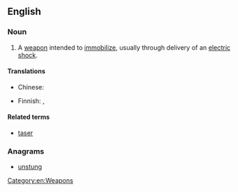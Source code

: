 ==English==
{{wikipedia}}

===Noun===
{{en-noun}}

# A [[weapon]] intended to [[immobilize]], usually through delivery of an [[electric shock]].

====Translations====
{{trans-top|weapon intended to immobilize}}
* Chinese:
*: {{trreq|zh}}
{{trans-mid}}
* Finnish: {{t|fi|etälamautin}}, {{t-|fi|tyrmäysase}}
{{trans-bottom}}

====Related terms====
* [[taser]]

===Anagrams===
* [[unstung#English|unstung]]

[[Category:en:Weapons]]